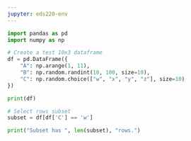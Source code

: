 ```yaml
---
jupyter: eds220-env
---
```


```python
import pandas as pd
import numpy as np

# Create a test 10x3 dataframe
df = pd.DataFrame({
    "A": np.arange(1, 11),
    "B": np.random.randint(10, 100, size=10),
    "C": np.random.choice(["w", "x", "y", "z"], size=10)
})

print(df)

# Select rows subset
subset = df[df['C'] == 'w']

print("Subset has ", len(subset), "rows.")

```

